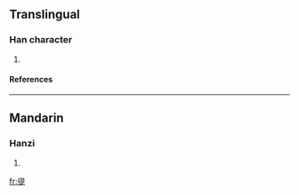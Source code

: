 {{rfc-level|Mandarin as level 2 header}}
==Translingual==
===Han character===
{{Han char|rn=60|rad=彳|as=09|sn=12|four=2628<sub>1</sub>|canj=竹人日一人 (HOAMO)}}
# {{defn|Han|sort=彳09}}
====References====
{{Han ref|kx=0369.090|dkj=10170|dj=0695.010|hdz=20832.090|uh=5FA5|ud=24485|bh=D8F6|bd=55542}}
----
==Mandarin==
===Hanzi===
{{cmn-hanzi|pin=[[chí]] ([[chi2]])|wg=ch'ih<sup>2</sup>}}
# {{defn|Mandarin}}

[[fr:徥]]